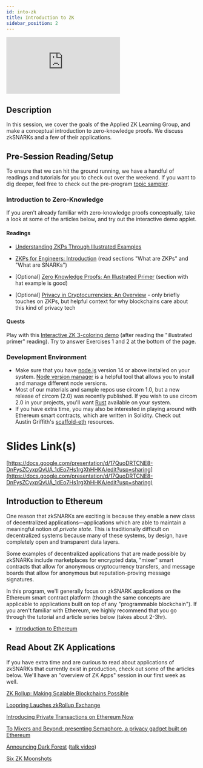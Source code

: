 ```yaml
---
id: into-zk
title: Introduction to ZK
sidebar_position: 2
---
```


<iframe
  src="https://www.youtube.com/embed/rU0t-OpvZhk"
  title="YouTube video player"
  frameborder="0"
  allow="accelerometer; autoplay; clipboard-write; encrypted-media; gyroscope; picture-in-picture"
  allowfullscreen
  class="youtube"
></iframe>

## Description

In this session, we cover the goals of the Applied ZK Learning Group, and make a conceptual introduction to zero-knowledge proofs. We discuss zkSNARKs and a few of their applications.

## Pre-Session Reading/Setup

To ensure that we can hit the ground running, we have a handful of readings and tutorials for you to check out over the weekend. If you want to dig deeper, feel free to check out the pre-program [topic sampler](https://www.notion.so/Pre-program-Topic-Sampler-46456f891dc541a7a780c79f8ced463c).

### Introduction to Zero-Knowledge

If you aren't already familiar with zero-knowledge proofs conceptually, take a look at some of the articles below, and try out the interactive demo applet.

#### Readings

- [Understanding ZKPs Through Illustrated Examples](https://blog.goodaudience.com/understanding-zero-knowledge-proofs-through-simple-examples-df673f796d99)

- [ZKPs for Engineers: Introduction](https://blog.zkga.me/intro-to-zksnarks) (read sections "What are ZKPs" and "What are SNARKs")

- \[Optional\] [Zero Knowledge Proofs: An Illustrated Primer](https://blog.cryptographyengineering.com/2014/11/27/zero-knowledge-proofs-illustrated-primer/) (section with hat example is good)

- \[Optional\] [Privacy in Cryptocurrencies: An Overview](https://medium.com/@yi.sun/privacy-in-cryptocurrencies-d4b268157f6c) - only briefly touches on ZKPs, but helpful context for why blockchains care about this kind of privacy tech

#### Quests

Play with this [Interactive ZK 3-coloring demo](http://web.mit.edu/~ezyang/Public/graph/svg.html) (after reading the "illustrated primer" reading). Try to answer Exercises 1 and 2 at the bottom of the page.

### Development Environment

- Make sure that you have [node.js](https://nodejs.org/en/) version 14 or above installed on your system. [Node version manager](https://github.com/nvm-sh/nvm) is a helpful tool that allows you to install and manage different node versions.
- Most of our materials and sample repos use circom 1.0, but a new release of circom (2.0) was recently published. If you wish to use circom 2.0 in your projects, you'll want [Rust](https://rustup.rs/) available on your system.
- If you have extra time, you may also be interested in playing around with Ethereum smart contracts, which are written in Solidity. Check out Austin Griffith's [scaffold-eth](https://docs.scaffoldeth.io/scaffold-eth/) resources.

# Slides Link(s)

[https://docs.google.com/presentation/d/17QuoDRTCNE8-DnFysZCyxpQvUA_1dEo7Hs1rgXhHHKA/edit?usp=sharing](https://docs.google.com/presentation/d/17QuoDRTCNE8-DnFysZCyxpQvUA_1dEo7Hs1rgXhHHKA/edit?usp=sharing)

## Introduction to Ethereum

One reason that zkSNARKs are exciting is because they enable a new class of decentralized applications—applications which are able to maintain a meaningful notion of _private state_. This is traditionally difficult on decentralized systems because many of these systems, by design, have completely open and transparent data layers.

Some examples of decentralized applications that are made possible by zkSNARKs include marketplaces for encrypted data, "mixer" smart contracts that allow for anonymous cryptocurrency transfers, and message boards that allow for anonymous but reputation-proving message signatures.

In this program, we'll generally focus on zkSNARK applications on the Ethereum smart contract platform (though the same concepts are applicable to applications built on top of any "programmable blockchain"). If you aren't familiar with Ethereum, we highly recommend that you go through the tutorial and article series below (takes about 2-3hr).

- [Introduction to Ethereum](https://paper.dropbox.com/doc/1.0-Table-of-Contents--BW7Z3QnnRSwhIcaGkjXOFOnMAg-1LaqIrT2VSw2Xv9wKNexD)

## Read About ZK Applications

If you have extra time and are curious to read about applications of zkSNARKs that currently exist in production, check out some of the articles below. We'll have an "overview of ZK Apps" session in our first week as well.

[ZK Rollup: Making Scalable Blockchains Possible](https://medium.com/ppio/zk-rollup-making-scalable-blockchains-possible-7308b695d929#:~:text=The%20essence%20of%20a%20ZK,the%20off%2Dchain%20state%20transition.)

[Loopring Lauches zkRollup Exchange](https://medium.com/loopring-protocol/loopring-launches-zkrollup-exchange-loopring-io-d6a85beeed21)

[Introducing Private Transactions on Ethereum Now](https://tornado-cash.medium.com/introducing-private-transactions-on-ethereum-now-69fb059a14a1)

[To Mixers and Beyond: presenting Semaphore, a privacy gadget built on Ethereum](https://medium.com/coinmonks/to-mixers-and-beyond-presenting-semaphore-a-privacy-gadget-built-on-ethereum-4c8b00857c9b)

[Announcing Dark Forest](https://blog.zkga.me/announcing-darkforest) ([talk video](https://www.youtube.com/watch?v=ZUkEucDp5J0))

[Six ZK Moonshots](https://gubsheep.substack.com/p/six-moonshot-zk-applications)
